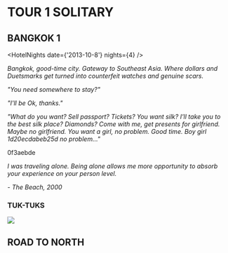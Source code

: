 
# TOUR 1 SOLITARY
## BANGKOK 1

<HotelNights date={'2013-10-8'} nights={4} />

_Bangkok, good-time city. Gateway to Southeast Asia. Where dollars and Duetsmarks get turned into counterfeit watches and genuine scars._

_"You need somewhere to stay?"_

_"I'll be Ok, thanks."_

_"What do you want? Sell passport? Tickets? You want silk? I'll take you to the best silk place? Diamonds? Come with me, get presents for girlfriend. Maybe no girlfriend. You want a girl, no problem. Good time. Boy girl <Cryptor>1d20ecdabeb25d</Cryptor> no problem..."_

<p>
  <Cryptor>0f3aebde</Cryptor>
</p>

_I was traveling alone. Being alone allows me more opportunity to absorb your experience on your person level._

_- The Beach, 2000_

### TUK-TUKS

<img src={thebeach2000} />

## ROAD TO NORTH
